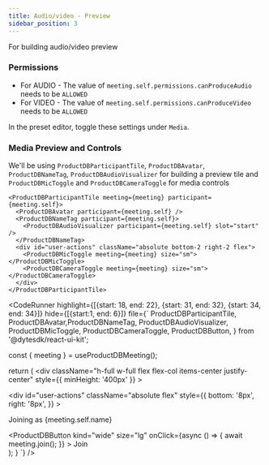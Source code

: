 ```yaml
---
title: Audio/video - Preview
sidebar_position: 3
---
```



For building audio/video preview

### Permissions

- For AUDIO - The value of `meeting.self.permissions.canProduceAudio` needs to be `ALLOWED`
- For VIDEO - The value of `meeting.self.permissions.canProduceVideo` needs to be `ALLOWED`

In the preset editor, toggle these settings under `Media`.

### Media Preview and Controls

We'll be using `ProductDBParticipantTile`, `ProductDBAvatar`, `ProductDBNameTag`, `ProductDBAudioVisualizer` for building a preview tile and
`ProductDBMicToggle` and `ProductDBCameraToggle` for media controls

```tsx
<ProductDBParticipantTile meeting={meeting} participant={meeting.self}>
  <ProductDBAvatar participant={meeting.self} />
  <ProductDBNameTag participant={meeting.self}>
    <ProductDBAudioVisualizer participant={meeting.self} slot="start" />
  </ProductDBNameTag>
  <div id="user-actions" className="absolute bottom-2 right-2 flex">
    <ProductDBMicToggle meeting={meeting} size="sm"></ProductDBMicToggle>
    <ProductDBCameraToggle meeting={meeting} size="sm"></ProductDBCameraToggle>
  </div>
</ProductDBParticipantTile>
```

<CodeRunner 
highlight={[{start: 18, end: 22}, {start: 31, end: 32}, {start: 34, end: 34}]}
hide={[{start:1, end: 6}]}
file={`
  ProductDBParticipantTile, ProductDBAvatar,ProductDBNameTag,
  ProductDBAudioVisualizer, ProductDBMicToggle, ProductDBCameraToggle, ProductDBButton,
} from '@dytesdk/react-ui-kit';

  const { meeting } = useProductDBMeeting();

  return (
    <div
      className="h-full w-full flex flex-col items-center justify-center"
      style={{ minHeight: '400px' }}
    >
      <div className="flex w-full items-center justify-around p-[10%]">
        <div className="relative">
          <ProductDBParticipantTile meeting={meeting} participant={meeting.self}>
            <ProductDBAvatar participant={meeting.self} />
            <ProductDBNameTag participant={meeting.self}>
              <ProductDBAudioVisualizer participant={meeting.self} slot="start" />
            </ProductDBNameTag>
            <div
              id="user-actions"
              className="absolute flex"
              style={{
                bottom: '8px',
                right: '8px',
              }}
            >
              <ProductDBMicToggle meeting={meeting} size="sm"></ProductDBMicToggle>
              <ProductDBCameraToggle meeting={meeting} size="sm"></ProductDBCameraToggle>
            </div>
          </ProductDBParticipantTile>
        </div>
        <div className="flex w-1/4 flex-col justify-between">
          <div className="flex flex-col items-center">
            <p>Joining as {meeting.self.name}</p>
          </div>
          <ProductDBButton
            kind="wide"
            size="lg"
            onClick={async () => {
              await meeting.join();
            }}
          >
            Join
          </ProductDBButton>
        </div>
      </div>
    </div>
  );
}
`} />
